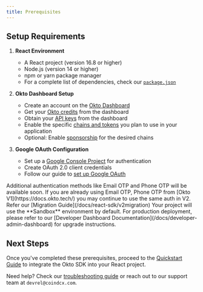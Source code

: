 ```yaml
---
title: Prerequisites
---
```



<AIMarkdownComponent />

## Setup Requirements

1. **React Environment**
   - A React project (version 16.8 or higher)
   - Node.js (version 14 or higher)
   - npm or yarn package manager
   - For a complete list of dependencies, check our [`package.json`](https://github.com/okto-hq/okto-sdkv2-react-template-app/blob/main/package.json)

2. **Okto Dashboard Setup**
   - Create an account on the [Okto Dashboard](https://dashboard.okto.tech/login)
   - Get your [Okto credits](https://dashboard.okto.tech/okto-credits) from the dashboard
   - Obtain your [API keys](https://dashboard.okto.tech/api-keys) from the dashboard
   - Enable the specific [chains and tokens](https://dashboard.okto.tech/wallet-controls) you plan to use in your application
   - Optional: Enable [sponsorship](https://dashboard.okto.tech/paymaster) for the desired chains

3. **Google OAuth Configuration**
   - Set up a [Google Console Project](https://console.cloud.google.com) for authentication
   - Create OAuth 2.0 client credentials
   - Follow our guide to [set up Google OAuth](/docs/react-sdk/authenticate-users/google-oauth/google-console-setup)

<Callout type="info">
Additional authentication methods like Email OTP and Phone OTP will be available soon. If you are already using Email OTP, Phone OTP from [Okto V1](https://docs.okto.tech/) you may continue to use the same auth in V2. Refer our [Migration Guide](/docs/react-sdk/v2migration)
</Callout>

<Callout title="Environment Configuration">
Your project will use the **Sandbox** environment by default. For production deployment, please refer to our [Developer Dashboard Documentation](/docs/developer-admin-dashboard) for upgrade instructions.
</Callout>

## Next Steps

Once you've completed these prerequisites, proceed to the [Quickstart Guide](/docs/react-sdk) to integrate the Okto SDK into your React project.

Need help? Check our [troubleshooting guide](/docs/react-sdk/troubleshooting) or reach out to our support team at `devrel@coindcx.com`.